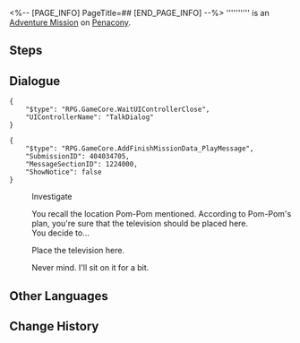 <%-- [PAGE_INFO]
PageTitle=##
[END_PAGE_INFO] --%>
{{Stub|Dialogue.}}
{{Mission Infobox
|id            = 4040347
|title         = 
|image         = <!--Mission .png-->
|type          = Adventure
|event_name    = 
|chapter       = 
|requirements  = [[Trailblaze Mission]] ''[[Stranger in a Strange Land]]'' completed
|summary       = <!--official mission summary from Fate's Atlas-->
|characters    = Trailblazer
|startLocation = [[Penacony]] - [[Dreamflux Reef]]
|world         = Penacony
|area          = Dreamflux Reef
|prev          = 
|next          = 
|rewards       = 
}}
'''''''''' is an [[Adventure Mission]] on [[Penacony]].

==Steps==


<!--
==Gameplay Notes==

--><!--
==Trial Character==

-->
==Dialogue==
{{Stub Dialogue}}
<pre>{
	"$type": "RPG.GameCore.WaitUIControllerClose",
	"UIControllerName": "TalkDialog"
}</pre>
<pre>{
	"$type": "RPG.GameCore.AddFinishMissionData_PlayMessage",
	"SubmissionID": 404034705,
	"MessageSectionID": 1224000,
	"ShowNotice": false
}</pre>


:{{DIcon|Talk}} Investigate
:You recall the location Pom-Pom mentioned. According to Pom-Pom's plan, you're sure that the television should be placed here.
:You decide to...
:{{DIcon|Arrow}} Place the television here.
:{{DIcon|Exit}} Never mind. I'll sit on it for a bit.
{{Dialogue End}}

==Other Languages==
{{Other Languages
|en   = 
|zhs  = 
|zht  = 
|ja   = 
|ko   = 
|es   = 
|fr   = 
|ru   = 
|th   = 
|vi   = 
|de   = 
|id   = 
|pt   = 
}}

==Change History==
{{Change History|2.3}}
